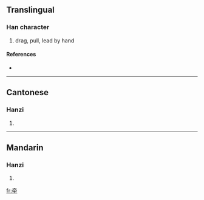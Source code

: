 {{also|牽}}
==Translingual==

===Han character===
{{Han char|rn=93|rad=牛|as=05|sn=9|four=|canj=大月竹手 (KBHQ)}}

# drag, pull, lead by hand

====References====
* {{Han ref|kx=0700.061|hdz=31806.150|uh=7275|ud=29301}}

----

==Cantonese==

===Hanzi===
{{yue-hanzi|jyut=|y=hin1}}

# {{defn|Cantonese}}

----

==Mandarin==

===Hanzi===
{{cmn-hanzi|tra=牽|pin=[[qiān]] ([[qian1]])|wg=ch'ien<sup>1</sup>}}

# {{defn|Mandarin}}

[[fr:牵]]
